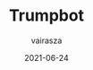 ---
slug: trumpbot3
title: Trumpbot
date: 2021-06-24
author: vairasza
liveLink: https://app.firecat.red/trumpbot_website
githubLink: https://github.com/vairasza/trumpbot
partners: [Christoph, Max]
tools: [AWS, NodeJS]
imagePath: /images/download.jpeg
imageAlt: President Trump rages about newest Tweets.
text: es war ein wunderbares projekt. schöne sache.
---